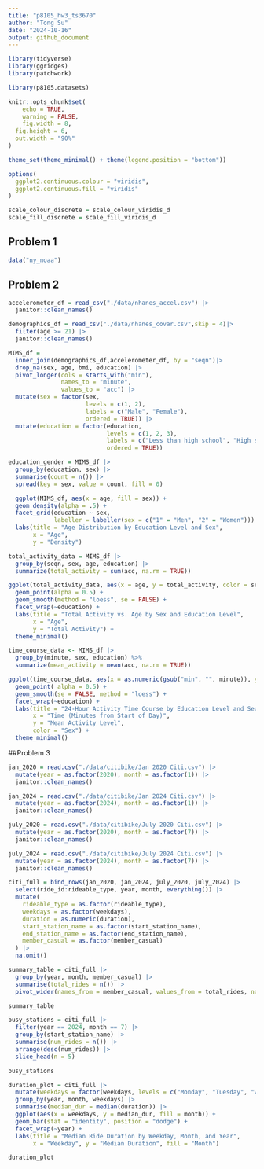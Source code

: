 ```yaml
---
title: "p8105_hw3_ts3670"
author: "Tong Su"
date: "2024-10-16"
output: github_document
---
```


```r
library(tidyverse)
library(ggridges)
library(patchwork)

library(p8105.datasets)

knitr::opts_chunk$set(
	echo = TRUE,
	warning = FALSE,
	fig.width = 8, 
  fig.height = 6,
  out.width = "90%"
)

theme_set(theme_minimal() + theme(legend.position = "bottom"))

options(
  ggplot2.continuous.colour = "viridis",
  ggplot2.continuous.fill = "viridis"
)

scale_colour_discrete = scale_colour_viridis_d
scale_fill_discrete = scale_fill_viridis_d
```

## Problem 1
```r
data("ny_noaa")
```

## Problem 2
```r
accelerometer_df = read_csv("./data/nhanes_accel.csv") |>
  janitor::clean_names()

demographics_df = read_csv("./data/nhanes_covar.csv",skip = 4)|> 
  filter(age >= 21) |>
  janitor::clean_names()
```

```r
MIMS_df = 
  inner_join(demographics_df,accelerometer_df, by = "seqn")|>
  drop_na(sex, age, bmi, education) |>
  pivot_longer(cols = starts_with("min"),
               names_to = "minute",
               values_to = "acc") |>
  mutate(sex = factor(sex,
                      levels = c(1, 2),
                      labels = c("Male", "Female"),
                      ordered = TRUE)) |>
  mutate(education = factor(education,
                            levels = c(1, 2, 3),
                            labels = c("Less than high school", "High school equivalent", "More than high school"),
                            ordered = TRUE))
```

```r
education_gender = MIMS_df |>
  group_by(education, sex) |>
  summarise(count = n()) |>
  spread(key = sex, value = count, fill = 0)
```

```r
  ggplot(MIMS_df, aes(x = age, fill = sex)) +
  geom_density(alpha = .5) + 
  facet_grid(education ~ sex,
             labeller = labeller(sex = c("1" = "Men", "2" = "Women"))) +
  labs(title = "Age Distribution by Education Level and Sex",
       x = "Age",
       y = "Density") 
```


```r
total_activity_data = MIMS_df |>
  group_by(seqn, sex, age, education) |>
  summarize(total_activity = sum(acc, na.rm = TRUE))

ggplot(total_activity_data, aes(x = age, y = total_activity, color = sex)) +
  geom_point(alpha = 0.5) + 
  geom_smooth(method = "loess", se = FALSE) +  
  facet_wrap(~education) +  
  labs(title = "Total Activity vs. Age by Sex and Education Level",
       x = "Age",
       y = "Total Activity") +
  theme_minimal()
```

```r
time_course_data <- MIMS_df |>
  group_by(minute, sex, education) %>%
  summarize(mean_activity = mean(acc, na.rm = TRUE))

ggplot(time_course_data, aes(x = as.numeric(gsub("min", "", minute)), y = mean_activity, color = sex)) +
  geom_point( alpha = 0.5) +
  geom_smooth(se = FALSE, method = "loess") + 
  facet_wrap(~education) +
  labs(title = "24-Hour Activity Time Course by Education Level and Sex",
       x = "Time (Minutes from Start of Day)",
       y = "Mean Activity Level",
       color = "Sex") +
  theme_minimal()
```

##Problem 3
```r
jan_2020 = read.csv("./data/citibike/Jan 2020 Citi.csv") |>
  mutate(year = as.factor(2020), month = as.factor(1)) |>
  janitor::clean_names() 

jan_2024 = read.csv("./data/citibike/Jan 2024 Citi.csv") |>
  mutate(year = as.factor(2024), month = as.factor(1)) |>
  janitor::clean_names()

july_2020 = read.csv("./data/citibike/July 2020 Citi.csv") |>
  mutate(year = as.factor(2020), month = as.factor(7)) |>
  janitor::clean_names()

july_2024 = read.csv("./data/citibike/July 2024 Citi.csv") |>
  mutate(year = as.factor(2024), month = as.factor(7)) |>
  janitor::clean_names()

citi_full = bind_rows(jan_2020, jan_2024, july_2020, july_2024) |>
  select(ride_id:rideable_type, year, month, everything()) |>
  mutate(
    rideable_type = as.factor(rideable_type),
    weekdays = as.factor(weekdays),
    duration = as.numeric(duration),
    start_station_name = as.factor(start_station_name),
    end_station_name = as.factor(end_station_name),
    member_casual = as.factor(member_casual)
  ) |>
  na.omit()
```

```r
summary_table = citi_full |>
  group_by(year, month, member_casual) |>
  summarise(total_rides = n()) |>
  pivot_wider(names_from = member_casual, values_from = total_rides, names_prefix = "num_")

summary_table
```

```r
busy_stations = citi_full |>
  filter(year == 2024, month == 7) |>
  group_by(start_station_name) |>
  summarise(num_rides = n()) |>
  arrange(desc(num_rides)) |>
  slice_head(n = 5)

busy_stations
```

```r
duration_plot = citi_full |>
  mutate(weekdays = factor(weekdays, levels = c("Monday", "Tuesday", "Wednesday", "Thursday", "Friday", "Saturday", "Sunday"))) |>
  group_by(year, month, weekdays) |>
  summarise(median_dur = median(duration)) |>
  ggplot(aes(x = weekdays, y = median_dur, fill = month)) +
  geom_bar(stat = "identity", position = "dodge") +
  facet_wrap(~year) +
  labs(title = "Median Ride Duration by Weekday, Month, and Year",
       x = "Weekday", y = "Median Duration", fill = "Month")

duration_plot
```
